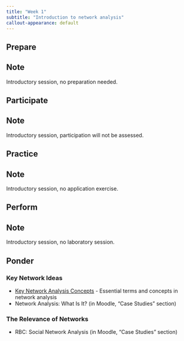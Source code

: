 ```yaml
---
title: "Week 1"
subtitle: "Introduction to network analysis"
callout-appearance: default
---
```


## Prepare

::: {.callout-note}
## Note

Introductory session, no preparation needed.

:::

## Participate

::: {.callout-note}
## Note

Introductory session, participation will not be assessed.

:::

## Practice

::: {.callout-note}
## Note

Introductory session, no application exercise.

:::

## Perform

::: {.callout-note}
## Note

Introductory session, no laboratory session.

:::

## Ponder

### Key Network Ideas

- [Key Network Analysis Concepts](network_terms.qmd) - Essential terms and concepts in network analysis
- Network Analysis: What Is It? (in Moodle, "Case Studies" section)

### The Relevance of Networks

- RBC: Social Network Analysis (in Moodle, "Case Studies" section)

